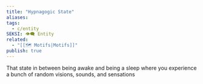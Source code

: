 ```yaml
---
title: "Hypnagogic State"
aliases: 
tags:
  - c/entity
SEKSI: 👁️‍🗨️ Entity
related:
  - "[[🗺️ Motifs|Motifs]]"
publish: true
---
```

That state in between being awake and being a sleep where you experience a bunch of random visions, sounds, and sensations
